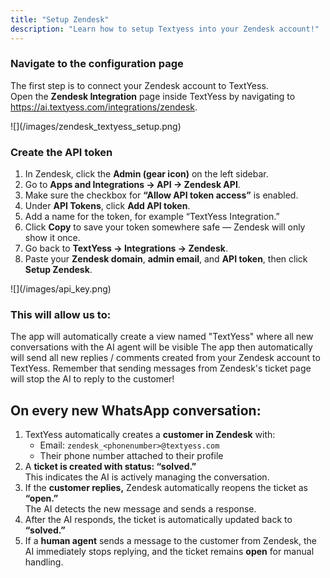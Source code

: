 ```yaml
---
title: "Setup Zendesk"
description: "Learn how to setup Textyess into your Zendesk account!"
---
```


### Navigate to the configuration page

The first step is to connect your Zendesk account to TextYess.\
Open the **Zendesk Integration** page inside TextYess by navigating to https://ai.textyess.com/integrations/zendesk.

<Frame>
  ![](/images/zendesk_textyess_setup.png)
</Frame>

### Create the API token

1. In Zendesk, click the **Admin (gear icon)** on the left sidebar.
2. Go to **Apps and Integrations → API → Zendesk API**.
3. Make sure the checkbox for **“Allow API token access”** is enabled.
4. Under **API Tokens**, click **Add API token**.
5. Add a name for the token, for example “TextYess Integration.”
6. Click **Copy** to save your token somewhere safe — Zendesk will only show it once.
7. Go back to **TextYess → Integrations → Zendesk**.
8. Paste your **Zendesk domain**, **admin email**, and **API token**, then click **Setup Zendesk**.

<Frame>
  ![](/images/api_key.png)
</Frame>

### This will allow us to:

<Steps>
  <Step title="Create a TextYess view">
    The app will automatically create a view named "TextYess" where all new conversations with the AI agent will be visible
  </Step>
  <Step title="Handle custom support conversations">
    The app then automatically will send all new replies / comments created from your Zendesk account to TextYess. Remember that sending messages from Zendesk's ticket page will stop the AI to reply to the customer!
  </Step>
</Steps>

## On every new WhatsApp conversation:

1. TextYess automatically creates a **customer in Zendesk** with:
   - Email: `zendesk_<phonenumber>@textyess.com`
   - Their phone number attached to their profile
2. A **ticket is created with status: “solved.”**\
   This indicates the AI is actively managing the conversation.
3. If the **customer replies,** Zendesk automatically reopens the ticket as **“open.”**\
   The AI detects the new message and sends a response.
4. After the AI responds, the ticket is automatically updated back to **“solved.”**
5. If a **human agent** sends a message to the customer from Zendesk, the AI immediately stops replying, and the ticket remains **open** for manual handling.